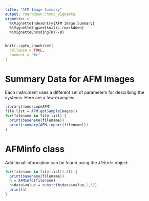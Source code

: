 ```yaml
---
title: "AFM Image Summary"
output: rmarkdown::html_vignette
vignette: >
  %\VignetteIndexEntry{AFM Image Summary}
  %\VignetteEngine{knitr::rmarkdown}
  %\VignetteEncoding{UTF-8}
---
```


```r
knitr::opts_chunk$set(
  collapse = TRUE,
  comment = "#>"
)
```

# Summary Data for AFM Images

Each instrument uses a different set of parameters for describing the systems. Here are a few examples.

```r
library(nanoscopeAFM)
file.list = AFM.getSampleImages()
for(filename in file.list) {
  print(basename(filename))
  print(summary(AFM.import(filename)))
}
```

# AFMinfo class

Additional information can be found using the `AFMinfo` object:

```r
for(filename in file.list[1:3]) {
  print(basename(filename))
  h = AFMinfo(filename)
  h$data$value = substr(h$data$value,1,32)
  print(h)
}
```



